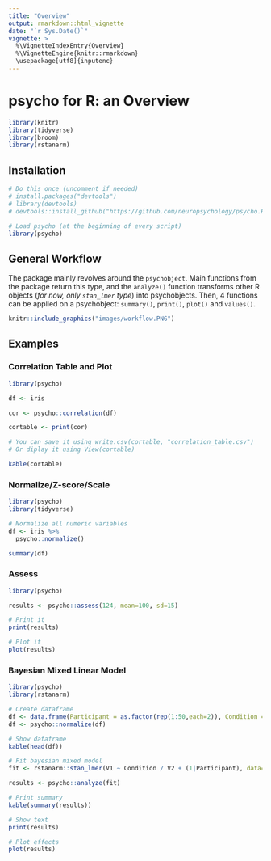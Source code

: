 ```yaml
---
title: "Overview"
output: rmarkdown::html_vignette
date: "`r Sys.Date()`"
vignette: >
  %\VignetteIndexEntry{Overview}
  %\VignetteEngine{knitr::rmarkdown}
  \usepackage[utf8]{inputenc}
---
```


# psycho for R: an Overview

```r
library(knitr)
library(tidyverse)
library(broom)
library(rstanarm)
```



## Installation

```r
# Do this once (uncomment if needed)
# install.packages("devtools") 
# library(devtools)
# devtools::install_github("https://github.com/neuropsychology/psycho.R")

# Load psycho (at the beginning of every script)
library(psycho)
```


## General Workflow


The package mainly revolves around the `psychobject`. Main functions from the package return this type, and the `analyze()` function transforms other R objects (*for now, only `stan_lmer` type*) into psychobjects. Then, 4 functions can be applied on a psychobject: `summary()`, `print()`, `plot()` and `values()`.

```r
knitr::include_graphics("images/workflow.PNG")
```

<!-- ![](https://github.com/neuropsychology/psycho.R/blob/master/vignettes/images/workflow.PNG) -->


## Examples 

### Correlation Table and Plot

```r
library(psycho)

df <- iris

cor <- psycho::correlation(df)

cortable <- print(cor)

# You can save it using write.csv(cortable, "correlation_table.csv")
# Or diplay it using View(cortable)

kable(cortable)
```



### Normalize/Z-score/Scale

```r
library(psycho)
library(tidyverse)

# Normalize all numeric variables
df <- iris %>% 
  psycho::normalize()

summary(df)
```

### Assess


```r
library(psycho)

results <- psycho::assess(124, mean=100, sd=15)

# Print it
print(results)

# Plot it
plot(results)
```




### Bayesian Mixed Linear Model

```r
library(psycho)
library(rstanarm)

# Create dataframe
df <- data.frame(Participant = as.factor(rep(1:50,each=2)), Condition = base::rep_len(c("A", "B"), 100), V1 = rnorm(100, 30, .2), V2 = runif(100, 3, 5))
df <- psycho::normalize(df)

# Show dataframe
kable(head(df))

```



```r
# Fit bayesian mixed model
fit <- rstanarm::stan_lmer(V1 ~ Condition / V2 + (1|Participant), data=df)
```


```r
results <- psycho::analyze(fit)

# Print summary
kable(summary(results))

# Show text
print(results)

# Plot effects
plot(results)
```
